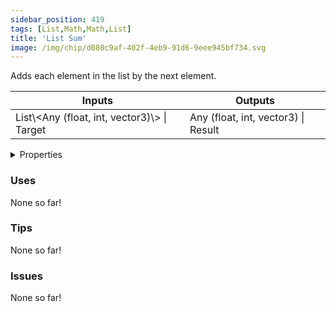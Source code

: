 ```yaml
---
sidebar_position: 419
tags: [List,Math,Math,List]
title: 'List Sum'
image: /img/chip/d080c9af-402f-4eb9-91d6-9eee945bf734.svg
---
```


Adds each element in the list by the next element.



<IChip uuid="d080c9af-402f-4eb9-91d6-9eee945bf734"/>

<table><thead><tr><th>Inputs</th><th>Outputs</th></tr></thead><tbody><tr><td>List\&lt;Any (float, int, vector3)\&gt; | Target</td><td>Any (float, int, vector3) | Result</td></tr></tbody></table>

<details>
  <summary>Properties</summary>
  <div>
    <div>
    <table>
      <tbody>
        <tr>
          <td>Is beta required?</td>
          <td>No</td>
        </tr>
        <tr>
          <td>Is chip a trolling risk?</td>
          <td>No</td>
        </tr>
        <tr>
          <td>Is chip a role assignment risk?</td>
          <td>No</td>
        </tr>
        <tr>
          <td>Chip UUID</td>
          <td>d080c9af-402f-4eb9-91d6-9eee945bf734</td>
        </tr>
        <tr>
          <td>Room availability</td>
          <td>Available everywhere</td>
        </tr>
      </tbody>
    </table>
    </div>
  </div>
</details>

### Uses

None so far!

### Tips

None so far!

### Issues

None so far!